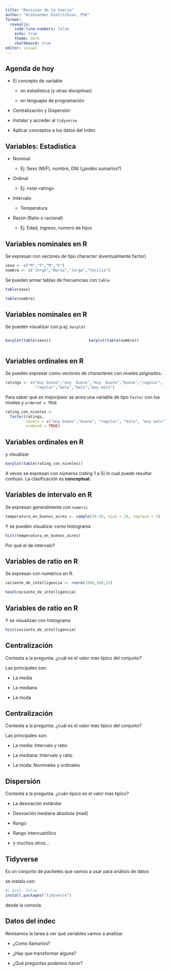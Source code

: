 ```yaml
---
title: "Revisión de la teoría"
author: "Aleksander Dietrichson, PhD"
format: 
  revealjs: 
    code-line-numbers: false
    echo: true
    theme: dark
    chalkboard: true
editor: visual
---
```


## Agenda de hoy

-   El concepto de variable

    -   en estadística (y otras disciplinas)

    -   en lenguajes de programación

-   Centralización y Dispersión

-   Instalar y acceder al `tidyverse`

-   Aplicar conceptos a los datos del Indec

## Variables: Estadística

-   Nominal

    -   Ej: Sexo (M/F), nombre, DNI (¿podés sumarlos?)

-   Ordinal

    -   Ej: «star-rating»

-   Intervalo

    -   Temperatura

-   Razón (Ratio o racional)

    -   Ej: Edad, ingreso, numero de hijos

## Variables nominales en R

Se expresan con vectores de tipo character (eventualmente factor)

```r
sexo <- c("M","F","M","F")
nombre <- c("Jorge","Marìa","Jorge","Cecilia")
```

Se pueden armar tablas de frecuencias con `table`

```r
table(sexo)
```

```r
table(nombre)
```

## Variables nominales en R

Se pueden visualizar con p.ej. `barplot`

::::: columns
::: {.column width="50%"}
```r
barplot(table(sexo))
```
:::

::: {.column width="50%"}
```r
barplot(table(nombre))
```
:::
:::::

## Variables ordinales en R

Se pueden expresar como vectores de characteres con niveles asignados.

```r
ratings <- c("muy bueno","muy  bueno","muy  bueno","bueno","regular",
             "regular","malo","malo","muy malo")
```

Para saber qué es mejor/peor se arma una variable de tipo `factor` con los niveles y `ordered = TRUE`

```r
rating_con_niveles <- 
  factor(ratings, 
         levels = c("muy bueno","bueno", "regular", "malo", "muy malo"), #en orden acá
         ordered = TRUE)
```

## Variables ordinales en R

y visualizar

```r
barplot(table(rating_con_niveles))
```

A veces se expresan con números (rating 1 a 5) lo cual puede resultar confuso. La clasificación es **conceptual.**

## Variables de intervalo en R

Se expresan generalmente con `numeric`

```r
temperatura_en_buenos_aires <- sample(20:30, size = 20, replace = 2)
```

Y se pueden visualizar como histograma

```r
hist(temperatura_en_buenos_aires)
```

Por qué el de intervalo?

## Variables de ratio en R

Se expresan con numérico en R.

```r
cociente_de_intelligencia <- rnorm(1000,100,15)
```

```r
head(cociente_de_intelligencia)
```

## Variables de ratio en R

Y se visualizan con histograma

```r
hist(cociente_de_intelligencia)
```

## Centralización

Contesta a la pregunta: ¿cuál es el valor más típico del conjunto?

Las principales son:

-   La media

-   La mediana

-   La moda

## Centralización

Contesta a la pregunta: ¿cuál es el valor más típico del conjunto?

Las principales son:

-   La media: Intervalo y ratio

-   La mediana: Intervalo y ratio

-   La moda: Nominales y ordinales

## Dispersión

Contesta a la pregunta: ¿cuán típico es el valor más típico?

-   La desviación estándar

-   Desviación mediana absoluta (mad)

-   Rango

-   Rango intercuartílico

-   y muchos otros...

## Tidyverse

Es un conjunto de packetes que vamos a usar para análisis de datos

se instala con:

```r
#| eval: false
install.packages("tidyverse")
```

desde la consola.

## Datos del indec

Revisamos la tarea a ver qué variables vamos a analizar.

-   ¿Como llamarlos?

-   ¿Hay que transformar alguna?

-   ¿Qué preguntas podemos hacer?
